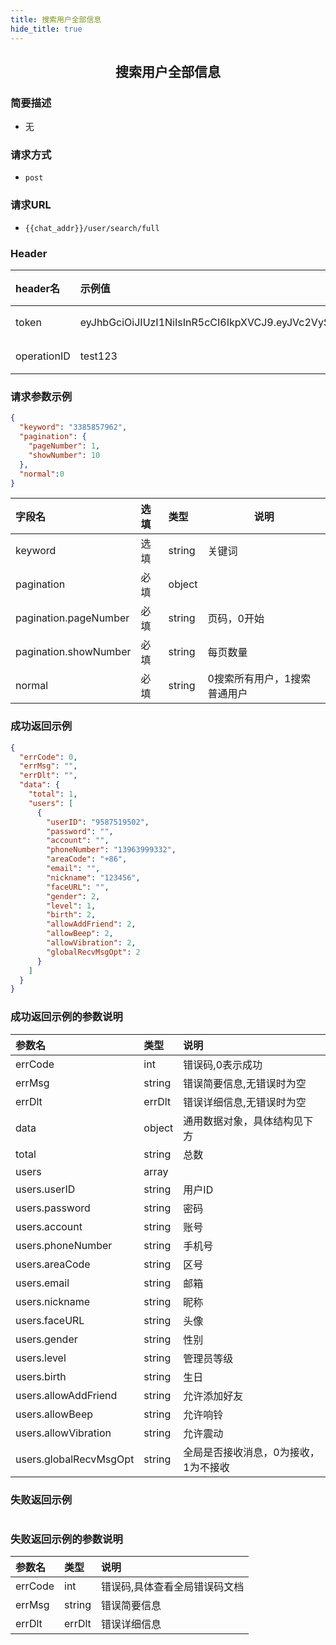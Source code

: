 ```yaml
---
title: 搜索用户全部信息
hide_title: true
---
```


<center>

## 搜索用户全部信息

</center>

### 简要描述
- 无
### 请求方式
- `post` 
### 请求URL
- `{{chat_addr}}/user/search/full` 


### Header
|header名|示例值|选填|类型|说明|
|:----    |:-------    |:--- |---|------      |
|token|eyJhbGciOiJIUzI1NiIsInR5cCI6IkpXVCJ9.eyJVc2VySUQiOiJhZG1pbjIiLCJVc2VyVHlwZSI6MiwiZXhwIjoxNjk4OTE4Njg5LCJuYmYiOjE2OTExNDIzODksImlhdCI6MTY5MTE0MjY4OX0.oIpGc9Ka7tTuPYY34PeiqJwvfF0QZnhInomktOCtYAc|必填|string||
|operationID|test123|必填|string||


### 请求参数示例


```json
{
  "keyword": "3385857962",
  "pagination": {
    "pageNumber": 1,
    "showNumber": 10
  },
  "normal":0
}
```
|字段名|选填|类型|说明|
|:----    |:-------    |:--- |---|
|keyword|选填|string|关键词|
|pagination|必填|object||
|pagination.pageNumber|必填|string|页码，0开始|
|pagination.showNumber|必填|string|每页数量|
|normal|必填|string|0搜索所有用户，1搜索普通用户|
### 成功返回示例


```json
{
  "errCode": 0,
  "errMsg": "",
  "errDlt": "",
  "data": {
    "total": 1,
    "users": [
      {
        "userID": "9587519502",
        "password": "",
        "account": "",
        "phoneNumber": "13963999332",
        "areaCode": "+86",
        "email": "",
        "nickname": "123456",
        "faceURL": "",
        "gender": 2,
        "level": 1,
        "birth": 2,
        "allowAddFriend": 2,
        "allowBeep": 2,
        "allowVibration": 2,
        "globalRecvMsgOpt": 2
      }
    ]
  }
}
```
### 成功返回示例的参数说明


|参数名|类型|说明|
|:----    |:-------    |:--- |
|errCode|int|错误码,0表示成功|
|errMsg|string|错误简要信息,无错误时为空|
|errDlt|errDlt|错误详细信息,无错误时为空|
|data|object|通用数据对象，具体结构见下方|
|total|string|总数|
|users|array||
|users.userID|string|用户ID|
|users.password|string|密码|
|users.account|string|账号|
|users.phoneNumber|string|手机号|
|users.areaCode|string|区号|
|users.email|string|邮箱|
|users.nickname|string|昵称|
|users.faceURL|string|头像|
|users.gender|string|性别|
|users.level|string|管理员等级|
|users.birth|string|生日|
|users.allowAddFriend|string|允许添加好友|
|users.allowBeep|string|允许响铃|
|users.allowVibration|string|允许震动|
|users.globalRecvMsgOpt|string|全局是否接收消息，0为接收，1为不接收|
### 失败返回示例


```json

```
### 失败返回示例的参数说明


|参数名|类型|说明|
|:----    |:-------    |:--- |
|errCode|int|错误码,具体查看全局错误码文档|
|errMsg|string|错误简要信息|
|errDlt|errDlt|错误详细信息|
